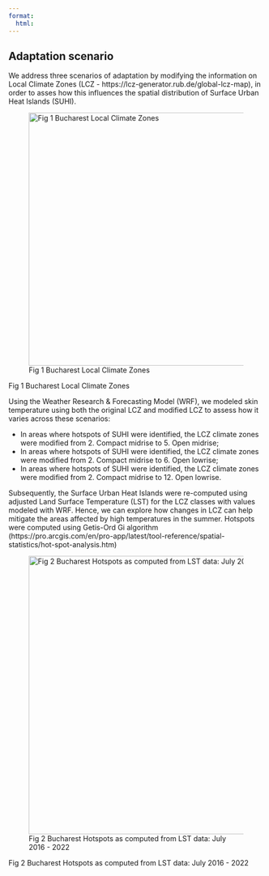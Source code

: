 ```yaml
---
format:
  html: 
---
```


## Adaptation scenario

We address three scenarios of adaptation by modifying the information on Local Climate Zones (LCZ - https://lcz-generator.rub.de/global-lcz-map), in order to asses how this influences the spatial distribution of Surface Urban Heat Islands (SUHI).

![Fig 1 Bucharest Local Climate Zones](../www/data/img/lcz_bucharest.png "Fig 1 Bucharest Local Climate Zones"){fig-align="center" width="500"}

Fig 1 Bucharest Local Climate Zones

Using the Weather Research & Forecasting Model (WRF), we modeled skin temperature using both the original LCZ and modified LCZ to assess how it varies across these scenarios:

-   In areas where hotspots of SUHI were identified, the LCZ climate zones were modified from 2. Compact midrise to 5. Open midrise;
-   In areas where hotspots of SUHI were identified, the LCZ climate zones were modified from 2. Compact midrise to 6. Open lowrise;
-   In areas where hotspots of SUHI were identified, the LCZ climate zones were modified from 2. Compact midrise to 12. Open lowrise.

Subsequently, the Surface Urban Heat Islands were re-computed using adjusted Land Surface Temperature (LST) for the LCZ classes with values modeled with WRF. Hence, we can explore how changes in LCZ can help mitigate the areas affected by high temperatures in the summer. Hotspots were computed using Getis-Ord Gi algorithm (https://pro.arcgis.com/en/pro-app/latest/tool-reference/spatial-statistics/hot-spot-analysis.htm)

![Fig 2 Bucharest Hotspots as computed from LST data: July 2016 - 2022](../www/data/img/hotspot_bucharest.png){fig-align="center" width="550"}

Fig 2 Bucharest Hotspots as computed from LST data: July 2016 - 2022
